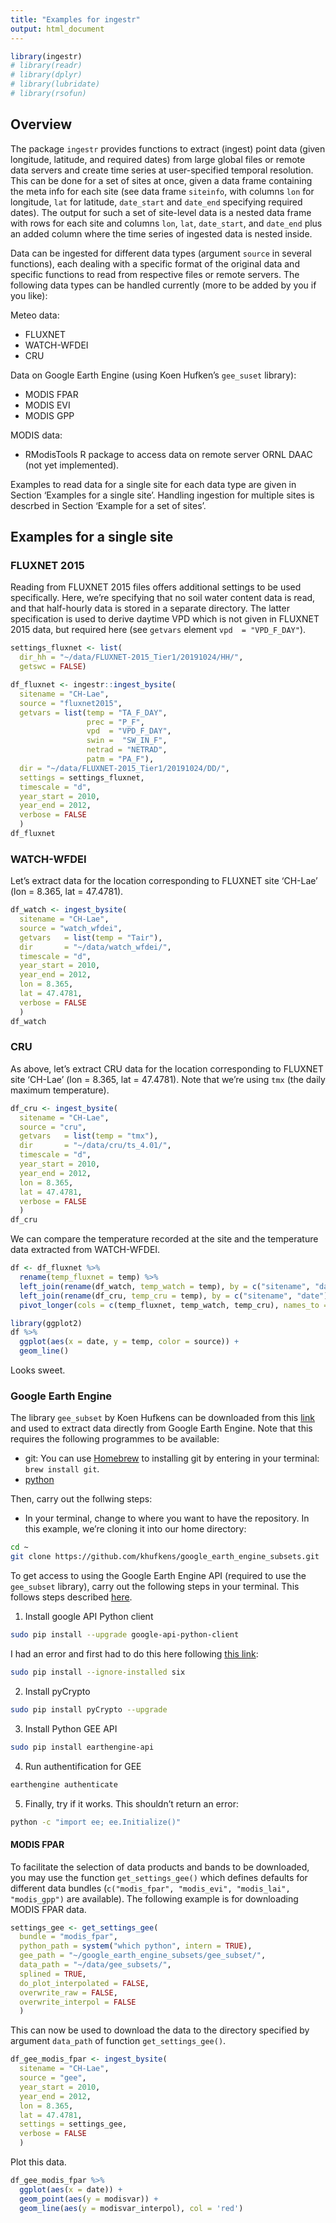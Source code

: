 ```yaml
---
title: "Examples for ingestr"
output: html_document
---
```


```r
library(ingestr)
# library(readr)
# library(dplyr)
# library(lubridate)
# library(rsofun)
```

## Overview

The package `ingestr` provides functions to extract (ingest) point data (given longitude, latitude, and required dates) from large global files or remote data servers and create time series at user-specified temporal resolution. This can be done for a set of sites at once, given a data frame containing the meta info for each site (see data frame `siteinfo`, with columns `lon` for longitude, `lat` for latitude, `date_start` and `date_end` specifying required dates). The output for such a set of site-level data is a nested data frame with rows for each site and columns `lon`, `lat`, `date_start`, and `date_end` plus an added column where the time series of ingested data is nested inside.

Data can be ingested for different data types (argument `source` in several functions), each dealing with a specific format of the original data and specific functions to read from respective files or remote servers. The following data types can be handled currently (more to be added by you if you like):

Meteo data:

  - FLUXNET
  - WATCH-WFDEI
  - CRU

Data on Google Earth Engine (using Koen Hufken's `gee_suset` library):

  - MODIS FPAR
  - MODIS EVI
  - MODIS GPP

MODIS data:

  - RModisTools R package to access data on remote server ORNL DAAC (not yet implemented).
  
Examples to read data for a single site for each data type are given in Section 'Examples for a single site'. Handling ingestion for multiple sites is descrbed in Section 'Example for a set of sites'.

## Examples for a single site

### FLUXNET 2015

Reading from FLUXNET 2015 files offers additional settings to be used specifically. Here, we're specifying that no soil water content data is read, and that half-hourly data is stored in a separate directory. The latter specification is used to derive daytime VPD which is not given in FLUXNET 2015 data, but required here (see `getvars` element `vpd  = "VPD_F_DAY"`).
```r
settings_fluxnet <- list(
  dir_hh = "~/data/FLUXNET-2015_Tier1/20191024/HH/", 
  getswc = FALSE)

df_fluxnet <- ingestr::ingest_bysite(
  sitename = "CH-Lae",
  source = "fluxnet2015",
  getvars = list(temp = "TA_F_DAY", 
                 prec = "P_F", 
                 vpd  = "VPD_F_DAY", 
                 swin =  "SW_IN_F", 
                 netrad = "NETRAD", 
                 patm = "PA_F"),
  dir = "~/data/FLUXNET-2015_Tier1/20191024/DD/",
  settings = settings_fluxnet,
  timescale = "d",
  year_start = 2010,
  year_end = 2012,
  verbose = FALSE
  )
df_fluxnet
```

### WATCH-WFDEI

Let's extract data for the location corresponding to FLUXNET site 'CH-Lae' (lon = 8.365, lat = 47.4781).
```r
df_watch <- ingest_bysite(
  sitename = "CH-Lae",
  source = "watch_wfdei",
  getvars   = list(temp = "Tair"),
  dir       = "~/data/watch_wfdei/",
  timescale = "d",
  year_start = 2010,
  year_end = 2012,
  lon = 8.365,
  lat = 47.4781,
  verbose = FALSE
  )
df_watch
```

### CRU

As above, let's extract CRU data for the location corresponding to FLUXNET site 'CH-Lae' (lon = 8.365, lat = 47.4781). Note that we're using `tmx` (the daily maximum temperature).
```r
df_cru <- ingest_bysite(
  sitename = "CH-Lae",
  source = "cru",
  getvars   = list(temp = "tmx"),
  dir       = "~/data/cru/ts_4.01/",
  timescale = "d",
  year_start = 2010,
  year_end = 2012,
  lon = 8.365,
  lat = 47.4781,
  verbose = FALSE
  )
df_cru
```

We can compare the temperature recorded at the site and the temperature data extracted from WATCH-WFDEI.
```r
df <- df_fluxnet %>% 
  rename(temp_fluxnet = temp) %>% 
  left_join(rename(df_watch, temp_watch = temp), by = c("sitename", "date")) %>% 
  left_join(rename(df_cru, temp_cru = temp), by = c("sitename", "date")) %>% 
  pivot_longer(cols = c(temp_fluxnet, temp_watch, temp_cru), names_to = "source", values_to = "temp", names_prefix = "temp_")

library(ggplot2)
df %>% 
  ggplot(aes(x = date, y = temp, color = source)) +
  geom_line()
```
Looks sweet.

### Google Earth Engine

The library `gee_subset` by Koen Hufkens can be downloaded from this [link](https://khufkens.github.io/gee_subset/) and used to extract data directly from Google Earth Engine. Note that this requires the following programmes to be available:

- git: You can use [Homebrew](https://brew.sh/) to installing git by entering in your terminal: `brew install git`.
- [python](https://www.python.org/)

Then, carry out the follwing steps: 

- In your terminal, change to where you want to have the repository. In this example, we're cloning it into our home directory:
```sh
cd ~
git clone https://github.com/khufkens/google_earth_engine_subsets.git
```

To get access to using the Google Earth Engine API (required to use the `gee_subset` library), carry out the following steps in your terminal. This follows steps described [here](https://github.com/google/earthengine-api/issues/27).

1. Install google API Python client
```sh
sudo pip install --upgrade google-api-python-client
```
I had an error and first had to do this here following [this link](https://github.com/pypa/pip/issues/3165):
```sh
sudo pip install --ignore-installed six
```

2. Install pyCrypto
```sh
sudo pip install pyCrypto --upgrade
```

3. Install Python GEE API
```sh
sudo pip install earthengine-api
```

4. Run authentification for GEE
```sh
earthengine authenticate
```

5. Finally, try if it works. This shouldn't return an error:
```sh
python -c "import ee; ee.Initialize()"
```


#### MODIS FPAR

To facilitate the selection of data products and bands to be downloaded, you may use the function `get_settings_gee()` which defines defaults for different data bundles (`c("modis_fpar", "modis_evi", "modis_lai", "modis_gpp")` are available). The following example is for downloading MODIS FPAR data. 
```r
settings_gee <- get_settings_gee( 
  bundle = "modis_fpar", 
  python_path = system("which python", intern = TRUE),
  gee_path = "~/google_earth_engine_subsets/gee_subset/",
  data_path = "~/data/gee_subsets/",
  splined = TRUE,
  do_plot_interpolated = FALSE,
  overwrite_raw = FALSE,
  overwrite_interpol = FALSE
  )
```

This can now be used to download the data to the directory specified by argument `data_path` of function `get_settings_gee()`.
```r
df_gee_modis_fpar <- ingest_bysite(
  sitename = "CH-Lae",
  source = "gee",
  year_start = 2010,
  year_end = 2012,
  lon = 8.365,
  lat = 47.4781,
  settings = settings_gee,
  verbose = FALSE
  )
```

Plot this data.
```r
df_gee_modis_fpar %>% 
  ggplot(aes(x = date)) +
  geom_point(aes(y = modisvar)) +
  geom_line(aes(y = modisvar_interpol), col = 'red')
```




<!-- ## Examples for a site ensemble -->

<!-- Get site meta information and define a list of sites. -->
<!-- ```{r} -->
<!-- mysites <- c("BE-Vie", "DE-Tha", "DK-Sor", "FI-Hyy", "IT-Col", "NL-Loo", "US-MMS", "US-WCr", "US-UMB", "US-Syv", "DE-Hai", "IT-MBo", "US-GLE", "FR-Fon", "NL-Hor", "US-UMd", "AU-Dry", "DE-Obe", "IT-Tor", "US-Wi4") -->

<!-- siteinfo <- readr::read_csv("~/data/FLUXNET-2015_Tier1/siteinfo_fluxnet2015_sofun+whc.csv") %>% -->
<!--   rename(sitename = mysitename) %>% -->
<!--   filter(sitename %in% mysites) %>% -->
<!--   mutate(date_start = lubridate::ymd(paste0(year_start, "-01-01"))) %>% -->
<!--   mutate(date_end = lubridate::ymd(paste0(year_end, "-12-31"))) -->
<!-- ``` -->

<!-- ### rsofun input data -->

<!-- First read all FLUXNET meteo data. -->
<!-- ```{r message=FALSE, warning=FALSE} -->
<!-- ddf_fluxnet <- ingest( -->
<!--   siteinfo = siteinfo, -->
<!--   source    = "fluxnet2015", -->
<!--   getvars   = list(temp = "TA_F_DAY", prec = "P_F", vpd  = "VPD_F_DAY", swin =  "SW_IN_F", netrad = "NETRAD", patm = "PA_F"), -->
<!--   dir       = "~/data/FLUXNET-2015_Tier1/20191024/DD/", -->
<!--   settings  = list(dir_hh = "~/data/FLUXNET-2015_Tier1/20191024/HH/", getswc = FALSE, threshold_GPP = 0.5), -->
<!--   timescale = "d" -->
<!--   ) -->
<!-- ``` -->

<!-- Some meteo data is not available from FLUXNET. Extract it from WATCH-WFDEI global climate reanalysis files instead. -->
<!-- ```{r} -->
<!-- ddf_watch <- ingest( -->
<!--   siteinfo = siteinfo, -->
<!--   source    = "watch_wfdei", -->
<!--   getvars   = list(temp = "Tair"), -->
<!--   dir       = "~/data/watch_wfdei/" -->
<!--   ) -->
<!-- ``` -->

<!-- Some meteo data is not available from FLUXNET. Extract it from CRU global climate files instead. -->
<!-- ```{r} -->
<!-- ddf_cru <- ingest( -->
<!--   siteinfo = siteinfo, -->
<!--   source    = "cru", -->
<!--   getvars   = list(ccov = "cld"), -->
<!--   dir       = "~/data/cru/ts_4.01/" -->
<!--   ) -->
<!-- ``` -->


<!-- ### Evaluation data -->

<!-- ```{r message=FALSE, warning=FALSE} -->
<!-- ## get data for idfferent time scales separately -->
<!-- ddf_eval <- ingest( -->
<!--   siteinfo = siteinfo, -->
<!--   source    = "fluxnet2015", -->
<!--   getvars   = list(latenth = "LE_F_MDS", latenth_qc = "LE_F_MDS_QC"), -->
<!--   dir       = "~/data/FLUXNET-2015_Tier1/20191024/DD/", -->
<!--   settings  = list(threshold_LE = 0.8, getswc = TRUE), -->
<!--   timescale = "d" -->
<!--   ) -->
<!-- mdf_eval <- ingest( -->
<!--   siteinfo = siteinfo, -->
<!--   source    = "fluxnet2015", -->
<!--   getvars   = list(latenth = "LE_F_MDS", latenth_qc = "LE_F_MDS_QC"), -->
<!--   dir       = "~/data/FLUXNET-2015_Tier1/20191024/MM/", -->
<!--   settings  = list(threshold_LE = 0.8, getswc = TRUE), -->
<!--   timescale = "m" -->
<!--   ) -->
<!-- adf_eval <- ingest( -->
<!--   siteinfo = siteinfo, -->
<!--   source    = "fluxnet2015", -->
<!--   getvars   = list(latenth = "LE_F_MDS", latenth_qc = "LE_F_MDS_QC"), -->
<!--   dir       = "~/data/FLUXNET-2015_Tier1/20191024/YY/", -->
<!--   settings  = list(threshold_LE = 0.8, getswc = TRUE), -->
<!--   timescale = "y" -->
<!--   ) -->
<!-- ``` -->

<!-- Use rsofun to create a standardised object used for benchmarking the model output. -->
<!-- ```{r} -->
<!-- settings_eval <- list( -->
<!--   benchmark = list( latenth = c("fluxnet2015") ) -->
<!--   ) -->
<!-- obs_eval <- get_obs_eval2( settings_eval = settings_eval, adf = adf_eval, mdf = mdf_eval, ddf = ddf_eval ) -->
<!-- ``` -->

<!-- ### Calibration data -->

<!-- tbc -->
